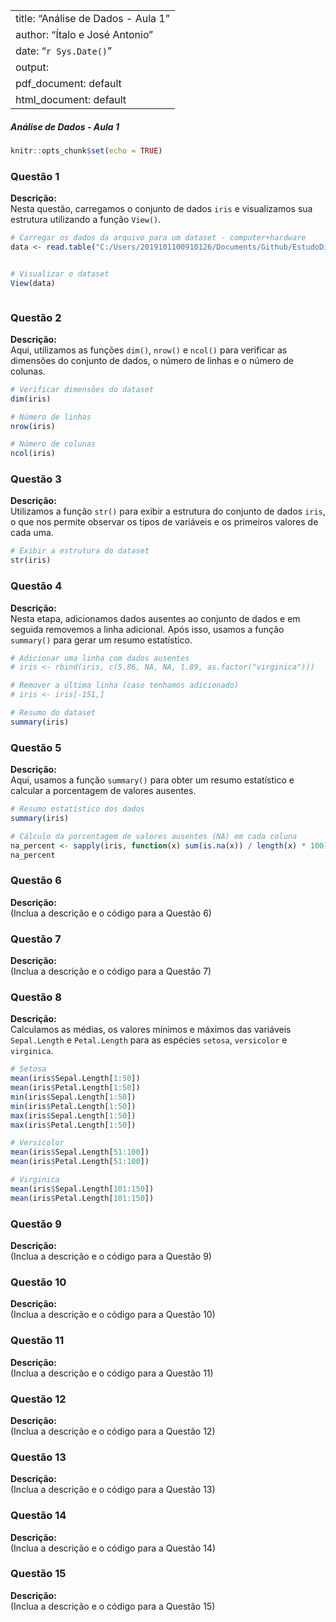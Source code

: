 
---
title: "Análise de Dados - Aula 1"
author: "Ítalo e José Antonio"
date: "`r Sys.Date()`"
output:
  pdf_document: default
  html_document: default
---

##### Análise de Dados - Aula 1 #####

```r
knitr::opts_chunk$set(echo = TRUE)
```

### Questão 1

**Descrição:**  
Nesta questão, carregamos o conjunto de dados `iris` e visualizamos sua estrutura utilizando a função `View()`.

```r
# Carregar os dados da arquivo para um dataset - computer+hardware
data <- read.table("C:/Users/2019101100910126/Documents/Github/EstudoDirigindo-MinecaoDeDados/Computer Hardware/computer+hardware/machine.data", header=FALSE, sep=",")


# Visualizar o dataset
View(data)



```

### Questão 2

**Descrição:**  
Aqui, utilizamos as funções `dim()`, `nrow()` e `ncol()` para verificar as dimensões do conjunto de dados, o número de linhas e o número de colunas.

```r
# Verificar dimensões do dataset
dim(iris)

# Número de linhas
nrow(iris)

# Número de colunas
ncol(iris)
```

### Questão 3

**Descrição:**  
Utilizamos a função `str()` para exibir a estrutura do conjunto de dados `iris`, o que nos permite observar os tipos de variáveis e os primeiros valores de cada uma.

```r
# Exibir a estrutura do dataset
str(iris)
```

### Questão 4

**Descrição:**  
Nesta etapa, adicionamos dados ausentes ao conjunto de dados e em seguida removemos a linha adicional. Após isso, usamos a função `summary()` para gerar um resumo estatístico.

```r
# Adicionar uma linha com dados ausentes
# iris <- rbind(iris, c(5.86, NA, NA, 1.89, as.factor("virginica")))

# Remover a última linha (caso tenhamos adicionado)
# iris <- iris[-151,]

# Resumo do dataset
summary(iris)
```

### Questão 5

**Descrição:**  
Aqui, usamos a função `summary()` para obter um resumo estatístico e calcular a porcentagem de valores ausentes.

```r
# Resumo estatístico dos dados
summary(iris)

# Cálculo da porcentagem de valores ausentes (NA) em cada coluna
na_percent <- sapply(iris, function(x) sum(is.na(x)) / length(x) * 100)
na_percent
```

### Questão 6

**Descrição:**  
(Inclua a descrição e o código para a Questão 6)

### Questão 7

**Descrição:**  
(Inclua a descrição e o código para a Questão 7)

### Questão 8

**Descrição:**  
Calculamos as médias, os valores mínimos e máximos das variáveis `Sepal.Length` e `Petal.Length` para as espécies `setosa`, `versicolor` e `virginica`.

```r
# Setosa
mean(iris$Sepal.Length[1:50])
mean(iris$Petal.Length[1:50])
min(iris$Sepal.Length[1:50])
min(iris$Petal.Length[1:50])
max(iris$Sepal.Length[1:50])
max(iris$Petal.Length[1:50])

# Versicolor
mean(iris$Sepal.Length[51:100])
mean(iris$Petal.Length[51:100])

# Virginica
mean(iris$Sepal.Length[101:150])
mean(iris$Petal.Length[101:150])
```

### Questão 9

**Descrição:**  
(Inclua a descrição e o código para a Questão 9)

### Questão 10

**Descrição:**  
(Inclua a descrição e o código para a Questão 10)

### Questão 11

**Descrição:**  
(Inclua a descrição e o código para a Questão 11)

### Questão 12

**Descrição:**  
(Inclua a descrição e o código para a Questão 12)

### Questão 13

**Descrição:**  
(Inclua a descrição e o código para a Questão 13)

### Questão 14

**Descrição:**  
(Inclua a descrição e o código para a Questão 14)

### Questão 15

**Descrição:**  
(Inclua a descrição e o código para a Questão 15)
